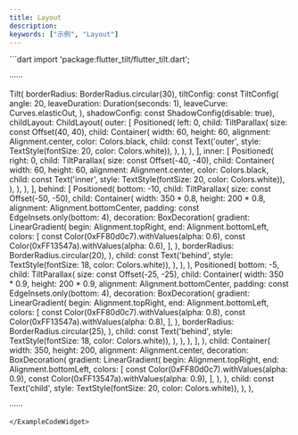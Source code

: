 ```yaml
---
title: Layout
description:
keywords: ["示例", "Layout"]
---
```


<ExampleCodeWidget name="LayoutDemo" height={850} previewText="预览" codeText="代码">
```dart
import 'package:flutter_tilt/flutter_tilt.dart';

······

Tilt(
  borderRadius: BorderRadius.circular(30),
  tiltConfig: const TiltConfig(
    angle: 20,
    leaveDuration: Duration(seconds: 1),
    leaveCurve: Curves.elasticOut,
  ),
  shadowConfig: const ShadowConfig(disable: true),
  childLayout: ChildLayout(
    outer: [
      Positioned(
        left: 0,
        child: TiltParallax(
          size: const Offset(40, 40),
          child: Container(
            width: 60,
            height: 60,
            alignment: Alignment.center,
            color: Colors.black,
            child: const Text('outer', style: TextStyle(fontSize: 20, color: Colors.white)),
          ),
        ),
      ),
    ],
    inner: [
      Positioned(
        right: 0,
        child: TiltParallax(
          size: const Offset(-40, -40),
          child: Container(
            width: 60,
            height: 60,
            alignment: Alignment.center,
            color: Colors.black,
            child: const Text('inner', style: TextStyle(fontSize: 20, color: Colors.white)),
          ),
        ),
      ),
    ],
    behind: [
      Positioned(
        bottom: -10,
        child: TiltParallax(
          size: const Offset(-50, -50),
          child: Container(
            width: 350 * 0.8,
            height: 200 * 0.8,
            alignment: Alignment.bottomCenter,
            padding: const EdgeInsets.only(bottom: 4),
            decoration: BoxDecoration(
              gradient: LinearGradient(
                begin: Alignment.topRight,
                end: Alignment.bottomLeft,
                colors: [
                  const Color(0xFF80d0c7).withValues(alpha: 0.6),
                  const Color(0xFF13547a).withValues(alpha: 0.6),
                ],
              ),
              borderRadius: BorderRadius.circular(20),
            ),
            child: const Text('behind', style: TextStyle(fontSize: 18, color: Colors.white)),
          ),
        ),
      ),
      Positioned(
        bottom: -5,
        child: TiltParallax(
          size: const Offset(-25, -25),
          child: Container(
            width: 350 * 0.9,
            height: 200 * 0.9,
            alignment: Alignment.bottomCenter,
            padding: const EdgeInsets.only(bottom: 4),
            decoration: BoxDecoration(
              gradient: LinearGradient(
                begin: Alignment.topRight,
                end: Alignment.bottomLeft,
                colors: [
                  const Color(0xFF80d0c7).withValues(alpha: 0.8),
                  const Color(0xFF13547a).withValues(alpha: 0.8),
                ],
              ),
              borderRadius: BorderRadius.circular(25),
            ),
            child: const Text('behind', style: TextStyle(fontSize: 18, color: Colors.white)),
          ),
        ),
      ),
    ],
  ),
  child: Container(
    width: 350,
    height: 200,
    alignment: Alignment.center,
    decoration: BoxDecoration(
      gradient: LinearGradient(
        begin: Alignment.topRight,
        end: Alignment.bottomLeft,
        colors: [
          const Color(0xFF80d0c7).withValues(alpha: 0.9),
          const Color(0xFF13547a).withValues(alpha: 0.9),
        ],
      ),
    ),
    child: const Text('child', style: TextStyle(fontSize: 20, color: Colors.white)),
  ),
),

······
```
</ExampleCodeWidget>
